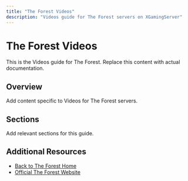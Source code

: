 ```yaml
---
title: "The Forest Videos"
description: "Videos guide for The Forest servers on XGamingServer"
---
```


# The Forest Videos

This is the Videos guide for The Forest. Replace this content with actual documentation.

## Overview

Add content specific to Videos for The Forest servers.

## Sections

Add relevant sections for this guide.

## Additional Resources

- [Back to The Forest Home](./index)
- [Official The Forest Website](https://example.com)
